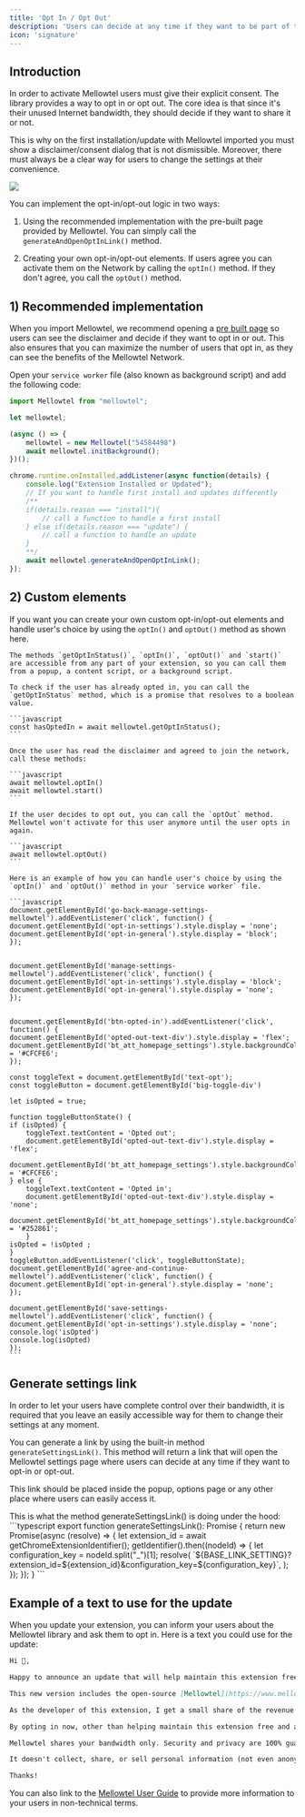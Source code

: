 ```yaml
---
title: 'Opt In / Opt Out'
description: 'Users can decide at any time if they want to be part of the Mellowtel Network or not.'
icon: 'signature'
---
```

## Introduction

In order to activate Mellowtel users must give their explicit consent. The library provides a way to opt in or opt out.
The core idea is that since it's their unused Internet bandwidth, they should decide if they want to share it or not.

This is why on the first installation/update with Mellowtel imported you must show a disclaimer/consent dialog that is not dismissible.
Moreover, there must always be a clear way for users to change the settings at their convenience.

<Frame caption="Disclaimer example">
    <img src="/images/mellowtel_disclaimer.png" />
</Frame>


You can implement the opt-in/opt-out logic in two ways:

1) Using the recommended implementation with the pre-built page provided by Mellowtel. You can simply call the `generateAndOpenOptInLink()` method.

2) Creating your own opt-in/opt-out elements. If users agree you can activate them on the Network by calling the `optIn()` method. If they don't agree, you call the `optOut()` method.


## 1) Recommended implementation

When you import Mellowtel, we recommend opening a [pre built page](https://www.mellow.tel/opt-in/?extension_id=clahhkgkchmgcfmcgaldgicnhnlnfdkf&configuration_key=54584498&debug_mode=true) so users can see the disclaimer and decide if they want to opt in or out.
This also ensures that you can maximize the number of users that opt in, as they can see the benefits of the Mellowtel Network.

Open your `service worker` file (also known as background script) and add the following code:

```javascript
import Mellowtel from "mellowtel";

let mellowtel;

(async () => {
    mellowtel = new Mellowtel("54584498")
    await mellowtel.initBackground();
})();

chrome.runtime.onInstalled.addListener(async function(details) {
    console.log("Extension Installed or Updated");
    // If you want to handle first install and updates differently
    /**
    if(details.reason === "install"){
        // call a function to handle a first install
    } else if(details.reason === "update") {
        // call a function to handle an update
    }
    **/
    await mellowtel.generateAndOpenOptInLink();
});
```

## 2) Custom elements
If you want you can create your own custom opt-in/opt-out elements and handle user's choice by using the `optIn()` and `optOut()` method as shown here.

<Accordion title="Custom elements implementation">

    The methods `getOptInStatus()`, `optIn()`, `optOut()` and `start()` are accessible from any part of your extension, so you can call them from a popup, a content script, or a background script.

    To check if the user has already opted in, you can call the `getOptInStatus` method, which is a promise that resolves to a boolean value.

    ```javascript
    const hasOptedIn = await mellowtel.getOptInStatus();
    ```

    Once the user has read the disclaimer and agreed to join the network, call these methods:

    ```javascript
    await mellowtel.optIn()
    await mellowtel.start()
    ```

    If the user decides to opt out, you can call the `optOut` method. Mellowtel won't activate for this user anymore until the user opts in again.

    ```javascript
    await mellowtel.optOut()
    ```

    Here is an example of how you can handle user's choice by using the `optIn()` and `optOut()` method in your `service worker` file.

    ```javascript
    document.getElementById('go-back-manage-settings-mellowtel').addEventListener('click', function() {
    document.getElementById('opt-in-settings').style.display = 'none';
    document.getElementById('opt-in-general').style.display = 'block';
    });


    document.getElementById('manage-settings-mellowtel').addEventListener('click', function() {
    document.getElementById('opt-in-settings').style.display = 'block';
    document.getElementById('opt-in-general').style.display = 'none';
    });


    document.getElementById('btn-opted-in').addEventListener('click', function() {
    document.getElementById('opted-out-text-div').style.display = 'flex';
    document.getElementById('bt_att_homepage_settings').style.backgroundColor = '#CFCFE6';
    });

    const toggleText = document.getElementById('text-opt');
    const toggleButton = document.getElementById('big-toggle-div')

    let isOpted = true;

    function toggleButtonState() {
    if (isOpted) {
        toggleText.textContent = 'Opted out';
        document.getElementById('opted-out-text-div').style.display = 'flex';
        document.getElementById('bt_att_homepage_settings').style.backgroundColor = '#CFCFE6';
    } else {
        toggleText.textContent = 'Opted in';
        document.getElementById('opted-out-text-div').style.display = 'none';
        document.getElementById('bt_att_homepage_settings').style.backgroundColor = '#252861';
        }
    isOpted = !isOpted ;
    }
    toggleButton.addEventListener('click', toggleButtonState);
    document.getElementById('agree-and-continue-mellowtel').addEventListener('click', function() {
    document.getElementById('opt-in-general').style.display = 'none';
    });

    document.getElementById('save-settings-mellowtel').addEventListener('click', function() {
    document.getElementById('opt-in-settings').style.display = 'none';
    console.log('isOpted')
    console.log(isOpted)
    });
    ```

</Accordion>

## Generate settings link

In order to let your users have complete control over their bandwidth, it is required that you leave an easily accessible way for them to change their settings at any moment.

You can generate a link by using the built-in method `generateSettingsLink()`.
This method will return a link that will open the Mellowtel settings page where users can decide at any time if they want to opt-in or opt-out.

This link should be placed inside the popup, options page or any other place where users can easily access it.

<Accordion title="generateSettingsLink() code">
    This is what the method generateSettingsLink() is doing under the hood:
```typescript
export function generateSettingsLink(): Promise <string>{
    return new Promise(async (resolve) => {
    let extension_id = await getChromeExtensionIdentifier();
        getIdentifier().then((nodeId) => {
        let configuration_key = nodeId.split("_")[1];
            resolve(
            `${BASE_LINK_SETTING}?extension_id=${extension_id}&configuration_key=${configuration_key}`,
             );
        });
    });
}
```
</Accordion>

## Example of a text to use for the update

When you update your extension, you can inform your users about the Mellowtel library and ask them to opt in.
Here is a text you could use for the update:

```markdown
Hi 👋,

Happy to announce an update that will help maintain this extension free and available to everybody...but it requires an action from you!

This new version includes the open-source [Mellowtel](https://www.mellowtel.com/mellowtel-user-guide/) library. If you opt-in, this library will let you share your unused internet with trusted AI labs & startups who use it to train their models.

As the developer of this extension, I get a small share of the revenue.

By opting in now, other than helping maintain this extension free and available, you will be eligible to be in the beta version and start earning for your unused internet too. In case you change your mind, you can opt out at any time from [INSERT OPTION HERE]

Mellowtel shares your bandwidth only. Security and privacy are 100% guaranteed and the library is open source for everyone to see.

It doesn't collect, share, or sell personal information (not even anonymized data). It’s also highly regulated: Mellowtel keeps communicating with Chrome Web Store regulators to guarantee a safe experience and enforce compliance.

Thanks!
```

You can also link to the [Mellowtel User Guide](https://www.mellowtel.com/mellowtel-user-guide/) to provide more information to your users in non-technical terms.
